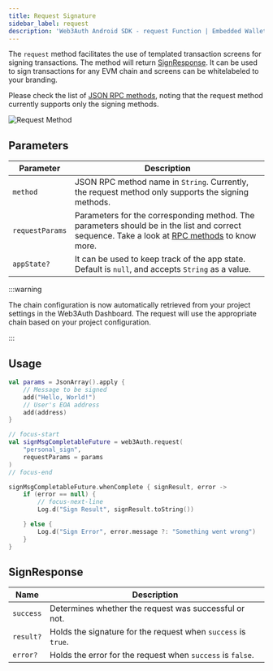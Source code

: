 ```yaml
---
title: Request Signature
sidebar_label: request
description: 'Web3Auth Android SDK - request Function | Embedded Wallets'
---
```


The `request` method facilitates the use of templated transaction screens for signing transactions. The method will return [SignResponse](#signresponse). It can be used to sign transactions for any EVM chain and screens can be whitelabeled to your branding.

Please check the list of [JSON RPC methods](https://docs.metamask.io/wallet/reference/json-rpc-api/), noting that the request method currently supports only the signing methods.

![Request Method](/img/embedded-wallets/wallet-services/mobile-request-method.png)

## Parameters

| Parameter       | Description                                                                                                                                                                                             |
| --------------- | ------------------------------------------------------------------------------------------------------------------------------------------------------------------------------------------------------- |
| `method`        | JSON RPC method name in `String`. Currently, the request method only supports the signing methods.                                                                                                      |
| `requestParams` | Parameters for the corresponding method. The parameters should be in the list and correct sequence. Take a look at [RPC methods](https://docs.metamask.io/wallet/reference/json-rpc-api/) to know more. |
| `appState?`     | It can be used to keep track of the app state. Default is `null`, and accepts `String` as a value.                                                                                                      |

:::warning

The chain configuration is now automatically retrieved from your project settings in the Web3Auth Dashboard. The request will use the appropriate chain based on your project configuration.

:::

## Usage

```kotlin
val params = JsonArray().apply {
    // Message to be signed
    add("Hello, World!")
    // User's EOA address
    add(address)
}

// focus-start
val signMsgCompletableFuture = web3Auth.request(
    "personal_sign",
    requestParams = params
)
// focus-end

signMsgCompletableFuture.whenComplete { signResult, error ->
    if (error == null) {
        // focus-next-line
        Log.d("Sign Result", signResult.toString())

    } else {
        Log.d("Sign Error", error.message ?: "Something went wrong")
    }
}
```

## SignResponse

| Name      | Description                                                   |
| --------- | ------------------------------------------------------------- |
| `success` | Determines whether the request was successful or not.         |
| `result?` | Holds the signature for the request when `success` is `true`. |
| `error?`  | Holds the error for the request when `success` is `false`.    |

